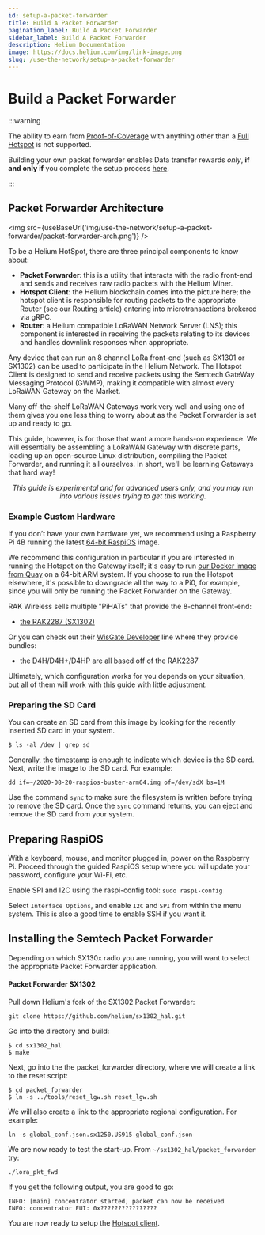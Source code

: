 ```yaml
---
id: setup-a-packet-forwarder
title: Build A Packet Forwarder
pagination_label: Build A Packet Forwarder
sidebar_label: Build A Packet Forwarder
description: Helium Documentation
image: https://docs.helium.com/img/link-image.png
slug: /use-the-network/setup-a-packet-forwarder
---
```


# Build a Packet Forwarder


:::warning

The ability to earn from [Proof-of-Coverage](/blockchain/proof-of-coverage) with anything other than
a [Full Hotspot](/hotspot-makers/iot/full-hotspots) is not supported.

Building your own packet forwarder enables Data transfer rewards _only_, **if and only if** you
complete the setup process [here](/hotspot-makers/iot/data-only-hotspots).

:::

## Packet Forwarder Architecture

<img src={useBaseUrl('img/use-the-network/setup-a-packet-forwarder/packet-forwarder-arch.png')} />

To be a Helium HotSpot, there are three principal components to know about:

- **Packet Forwarder**: this is a utility that interacts with the radio front-end and sends and
  receives raw radio packets with the Helium Miner.
- **Hotspot Client**: the Helium blockchain comes into the picture here; the hotspot client
  is responsible for routing packets to the appropriate Router (see our Routing article) entering
  into microtransactions brokered via gRPC.
- **Router**: a Helium compatible LoRaWAN Network Server (LNS); this component is interested in
  receiving the packets relating to its devices and handles downlink responses when appropriate.

Any device that can run an 8 channel LoRa front-end (such as SX1301 or SX1302) can be used to
participate in the Helium Network. The Hotspot Client is designed to send and receive packets
using the Semtech GateWay Messaging Protocol (GWMP), making it compatible with almost every LoRaWAN
Gateway on the Market.

Many off-the-shelf LoRaWAN Gateways work very well and using one of them gives you one less thing to
worry about as the Packet Forwarder is set up and ready to go.

This guide, however, is for those that want a more hands-on experience. We will essentially be
assembling a LoRaWAN Gateway with discrete parts, loading up an open-source Linux distribution,
compiling the Packet Forwarder, and running it all ourselves. In short, we'll be learning Gateways
that hard way!

<center>
  <i>
    This guide is experimental and for advanced users only, and you may run into various issues
    trying to get this working.
  </i>
</center>

### Example Custom Hardware

If you don’t have your own hardware yet, we recommend using a Raspberry Pi 4B running the latest
[64-bit RaspiOS](https://downloads.raspberrypi.org/raspios_arm64/images/) image.

We recommend this configuration in particular if you are interested in running the Hotspot on the
Gateway itself; it's easy to run
[our Docker image from Quay](https://quay.io/repository/team-helium/miner) on a 64-bit ARM system.
If you choose to run the Hotspot elsewhere, it's possible to downgrade all the way to a Pi0, for
example, since you will only be running the Packet Forwarder on the Gateway.

RAK Wireless sells multiple "PiHATs" that provide the 8-channel front-end:

- [the RAK2287 (SX1302)](https://store.rakwireless.com/products/rak2287-pi-hat)

Or you can check out their
[WisGate Developer](https://store.rakwireless.com/collections/wisgate-developer) line where they
provide bundles:

- the D4H/D4H+/D4HP are all based off of the RAK2287

Ultimately, which configuration works for you depends on your situation, but all of them will work
with this guide with little adjustment.

### Preparing the SD Card

You can create an SD card from this image by looking for the recently inserted SD card in your
system.

```
$ ls -al /dev | grep sd
```

Generally, the timestamp is enough to indicate which device is the SD card. Next, write the image to
the SD card. For example:

```
dd if=~/2020-08-20-raspios-buster-arm64.img of=/dev/sdX bs=1M
```

Use the command `sync` to make sure the filesystem is written before trying to remove the SD card.
Once the `sync` command returns, you can eject and remove the SD card from your system.

## Preparing RaspiOS

With a keyboard, mouse, and monitor plugged in, power on the Raspberry Pi. Proceed through the
guided RaspiOS setup where you will update your password, configure your Wi-Fi, etc.

Enable SPI and I2C using the raspi-config tool: `sudo raspi-config`

Select `Interface Options`, and enable `I2C` and `SPI` from within the menu system. This is also a
good time to enable SSH if you want it.

## Installing the Semtech Packet Forwarder

Depending on which SX130x radio you are running, you will want to select the appropriate Packet
Forwarder application.

#### Packet Forwarder SX1302

Pull down Helium's fork of the SX1302 Packet Forwarder:

`git clone https://github.com/helium/sx1302_hal.git`

Go into the directory and build:

```
$ cd sx1302_hal
$ make
```

Next, go into the the packet_forwarder directory, where we will create a link to the reset script:

```
$ cd packet_forwarder
$ ln -s ../tools/reset_lgw.sh reset_lgw.sh
```

We will also create a link to the appropriate regional configuration. For example:

```
ln -s global_conf.json.sx1250.US915 global_conf.json
```

We are now ready to test the start-up. From `~/sx1302_hal/packet_forwarder` try:

```
./lora_pkt_fwd
```

If you get the following output, you are good to go:

```
INFO: [main] concentrator started, packet can now be received
INFO: concentrator EUI: 0x????????????????
```

You are now ready to setup the [Hotspot client](/hotspot-makers/iot/light-hotspots).
